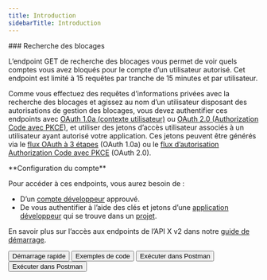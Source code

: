 ```yaml
---
title: Introduction
sidebarTitle: Introduction
---
```



<div id="blocks-lookup">
  ### Recherche des blocages
</div>

L’endpoint GET de recherche des blocages vous permet de voir quels comptes vous avez bloqués pour le compte d’un utilisateur autorisé. Cet endpoint est limité à 15 requêtes par tranche de 15 minutes et par utilisateur.

Comme vous effectuez des requêtes d’informations privées avec la recherche des blocages et agissez au nom d’un utilisateur disposant des autorisations de gestion des blocages, vous devez authentifier ces endpoints avec [OAuth 1.0a (contexte utilisateur)](/fr/resources/fundamentals/authentication) ou [OAuth 2.0 (Authorization Code avec PKCE)](fr/resources/fundamentals/authentication#oauth-2-0-authorization-code-flow-with-pkce-2), et utiliser des jetons d’accès utilisateur associés à un utilisateur ayant autorisé votre application. Ces jetons peuvent être générés via le [flux OAuth à 3 étapes](/fr/resources/fundamentals/authentication#obtaining-access-tokens-using-3-legged-oauth-flow) (OAuth 1.0a) ou le [flux d’autorisation Authorization Code avec PKCE](/fr/resources/fundamentals/authentication#how-to-connect-to-endpoints-using-oauth-2-0-authorization-code-flow-with-pkce) (OAuth 2.0).

<Note>
  **Configuration du compte**

  Pour accéder à ces endpoints, vous aurez besoin de :

  * D’un [compte développeur](https://developer.x.com/en/portal/petition/essential/basic-info) approuvé.
  * De vous authentifier à l’aide des clés et jetons d’une [application développeur](/fr/resources/fundamentals/developer-apps) qui se trouve dans un [projet](/fr/resources/fundamentals/projects).

  En savoir plus sur l’accès aux endpoints de l’API X v2 dans notre [guide de démarrage](/fr/x-api/getting-started/getting-access).
</Note>

<div className="flex space-x-2">
  <Button href="/fr/x-api/users/blocks/quickstart">
    Démarrage rapide
  </Button>

  <Button href="https://github.com/xdevplatform/Twitter-API-v2-sample-code">
    Exemples de code
  </Button>

  <Button href="https://app.getpostman.com/run-collection/9956214-784efcda-ed4c-4491-a4c0-a26470a67400">
    Exécuter dans Postman
  </Button>

  <Button href="https://developer.x.com/apitools/api?endpoint=/2/users/%7Bid%7D/blocking&method=get">
    Exécuter dans Postman
  </Button>
</div>